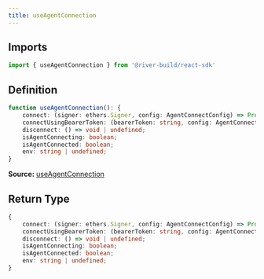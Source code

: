 ```yaml
---
title: useAgentConnection
---
```


## Imports

```ts
import { useAgentConnection } from '@river-build/react-sdk'
```

## Definition

```ts
function useAgentConnection(): {
    connect: (signer: ethers.Signer, config: AgentConnectConfig) => Promise<import("@river-build/sdk").SyncAgent | undefined>;
    connectUsingBearerToken: (bearerToken: string, config: AgentConnectConfig) => Promise<import("@river-build/sdk").SyncAgent | undefined>;
    disconnect: () => void | undefined;
    isAgentConnecting: boolean;
    isAgentConnected: boolean;
    env: string | undefined;
}
```

**Source:** [useAgentConnection](https://github.com/river-build/river/blob/main/packages/react-sdk/src/useAgentConnection.ts)

## Return Type

```ts
{
    connect: (signer: ethers.Signer, config: AgentConnectConfig) => Promise<import("@river-build/sdk").SyncAgent | undefined>;
    connectUsingBearerToken: (bearerToken: string, config: AgentConnectConfig) => Promise<import("@river-build/sdk").SyncAgent | undefined>;
    disconnect: () => void | undefined;
    isAgentConnecting: boolean;
    isAgentConnected: boolean;
    env: string | undefined;
}
```
